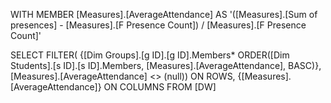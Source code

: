 WITH
MEMBER [Measures].[AverageAttendance] AS
    '([Measures].[Sum of presences] - [Measures].[F Presence Count]) / [Measures].[F Presence Count]'

SELECT
       FILTER(
		{[Dim Groups].[g ID].[g ID].Members* ORDER([Dim Students].[s ID].[s ID].Members,
        [Measures].[AverageAttendance],
        BASC)}, [Measures].[AverageAttendance] <> (null))
     ON ROWS,
    {[Measures].[AverageAttendance]} ON COLUMNS
FROM [DW]
